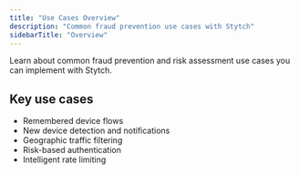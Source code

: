 ```yaml
---
title: "Use Cases Overview"
description: "Common fraud prevention use cases with Stytch"
sidebarTitle: "Overview"
---
```



Learn about common fraud prevention and risk assessment use cases you can implement with Stytch.

## Key use cases

- Remembered device flows
- New device detection and notifications
- Geographic traffic filtering
- Risk-based authentication
- Intelligent rate limiting
